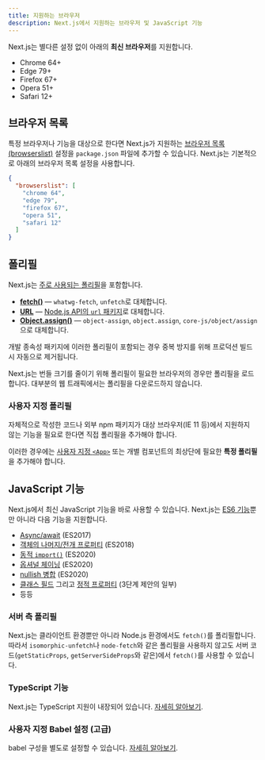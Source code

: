 ```yaml
---
title: 지원하는 브라우저
description: Next.js에서 지원하는 브라우저 및 JavaScript 기능
---
```


Next.js는 별다른 설정 없이 아래의 **최신 브라우저**를 지원합니다.

- Chrome 64+
- Edge 79+
- Firefox 67+
- Opera 51+
- Safari 12+

## 브라우저 목록

특정 브라우저나 기능을 대상으로 한다면 Next.js가 지원하는 [브라우저 목록(browserslist)](https://browsersl.ist) 설정을 `package.json` 파일에 추가할 수 있습니다.
Next.js는 기본적으로 아래의 브라우저 목록 설정을 사용합니다.

```json filename="package.json"
{
  "browserslist": [
    "chrome 64",
    "edge 79",
    "firefox 67",
    "opera 51",
    "safari 12"
  ]
}
```

## 폴리필

Next.js는 [주로 사용되는 폴리필](https://github.com/vercel/next.js/blob/canary/packages/next-polyfill-nomodule/src/index.js)을 포함합니다.

- [**fetch()**](https://developer.mozilla.org/en-US/docs/Web/API/Fetch_API) — `whatwg-fetch`, `unfetch`로 대체합니다.
- [**URL**](https://developer.mozilla.org/en-US/docs/Web/API/URL) — [Node.js API의 `url` 패키지](https://nodejs.org/api/url.html)로 대체합니다.
- [**Object.assign()**](https://developer.mozilla.org/en-US/docs/Web/JavaScript/Reference/Global_Objects/Object/assign) — `object-assign`, `object.assign`, `core-js/object/assign`으로 대체합니다.

개발 종속성 패키지에 이러한 폴리필이 포함되는 경우 중복 방지를 위해 프로덕션 빌드 시 자동으로 제거됩니다.

Next.js는 번들 크기를 줄이기 위해 폴리필이 필요한 브라우저의 경우만 폴리필을 로드합니다. 대부분의 웹 트래픽에서는 폴리필을 다운로드하지 않습니다.

### 사용자 지정 폴리필

자체적으로 작성한 코드나 외부 npm 패키지가 대상 브라우저(IE 11 등)에서 지원하지 않는 기능을 필요로 한다면 직접 폴리필을 추가해야 합니다.

이러한 경우에는 [사용자 지정 `<App>`](/docs/pages/building-your-application/routing/custom-app) 또는 개별 컴포넌트의 최상단에 필요한 **특정 폴리필**을 추가해야 합니다.

## JavaScript 기능

Next.js에서 최신 JavaScript 기능을 바로 사용할 수 있습니다. Next.js는 [ES6 기능](https://github.com/lukehoban/es6features)뿐만 아니라 다음 기능을 지원합니다.

- [Async/await](https://github.com/tc39/ecmascript-asyncawait) (ES2017)
- [객체의 나머지/전개 프로퍼티](https://github.com/tc39/proposal-object-rest-spread) (ES2018)
- [동적 `import()`](https://github.com/tc39/proposal-dynamic-import) (ES2020)
- [옵셔널 체이닝](https://github.com/tc39/proposal-optional-chaining) (ES2020)
- [nullish 병합](https://github.com/tc39/proposal-nullish-coalescing) (ES2020)
- [클래스 필드](https://github.com/tc39/proposal-class-fields) 그리고 [정적 프로퍼티](https://github.com/tc39/proposal-static-class-features) (3단계 제안의 일부)
- 등등

### 서버 측 폴리필

Next.js는 클라이언트 환경뿐만 아니라 Node.js 환경에서도 `fetch()`를 폴리필합니다. 따라서 `isomorphic-unfetch`나 `node-fetch`와 같은 폴리필을 사용하지 않고도 서버 코드(`getStaticProps`, `getServerSideProps`와 같은)에서 `fetch()`를 사용할 수 있습니다.

### TypeScript 기능

Next.js는 TypeScript 지원이 내장되어 있습니다. [자세히 알아보기](/docs/pages/building-your-application/configuring/typescript).

### 사용자 지정 Babel 설정 (고급)

babel 구성을 별도로 설정할 수 있습니다. [자세히 알아보기](/docs/pages/building-your-application/configuring/babel).
